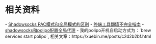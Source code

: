 = 相关资料 =
- [[https://www.zybuluo.com/gongzhen/note/472805|Shadowsocks PAC模式和全局模式的区别]]
- [[https://zxc0328.github.io/2017/03/26/proxy-for-terminal/|终端工具翻墙不完全指南]]
- [[https://blog.denghaihui.com/2017/10/10/shadowsocks-polipo/|shadowsocks和polipo配置全局代理]]
- 我的polipo开机自启动方式为：`brew services start polipo`, 相关文章：https://xuebin.me/posts/c2d2b2bf.html
